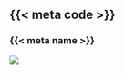 ## {{< meta code >}}
### {{< meta name >}}

::: {.r-stack}
![](assets/img/banner-wide.png)
:::

::: footer
<!-- Remove footer from title page -->
:::
